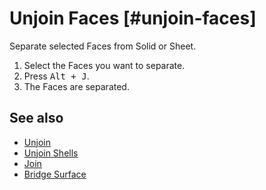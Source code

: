 
# Unjoin Faces [#unjoin-faces]

<Reference shortcut="Alt + J" command="Unjoin Faces" button="" />

Separate selected Faces from Solid or Sheet.

1. Select the Faces you want to separate.
2. Press <kbd>Alt + J</kbd>.
3. The Faces are separated.

## See also
- [Unjoin](./unjoin)
- [Unjoin Shells](./unjoin-shells)
- [Join](./join)
- [Bridge Surface](./bridge-surface)









